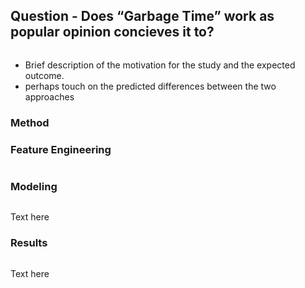 ## **Question - Does "Garbage Time" work as popular opinion concieves it to?**

```r

```

- Brief description of the motivation for the study and the expected outcome.
- perhaps touch on the predicted differences between the two approaches

### **Method**

### **Feature Engineering**

```r



```

### **Modeling**

```r



```

Text here

### **Results**

```r



```

Text here
